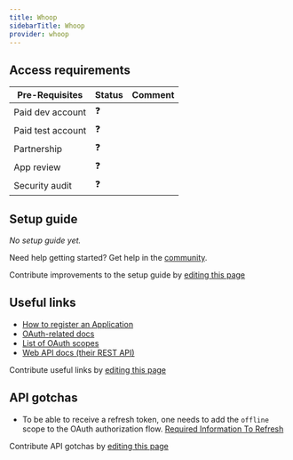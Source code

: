 ```yaml
---
title: Whoop
sidebarTitle: Whoop
provider: whoop
---
```



<Overview />
<PreBuiltTooling />
<PreBuiltUseCases />

## Access requirements
| Pre-Requisites | Status | Comment|
| - | - | - |
| Paid dev account | ❓ |  |
| Paid test account | ❓ |  |
| Partnership | ❓ | |
| App review | ❓ |  |
| Security audit | ❓ | |


## Setup guide

_No setup guide yet._

<Tip>Need help getting started? Get help in the [community](https://nango.dev/slack).</Tip>

<Note>Contribute improvements to the setup guide by [editing this page](https://github.com/nangohq/nango/tree/master/docs-v2/integrations/all/whoop.mdx)</Note>


## Useful links

-   [How to register an Application](https://developer.whoop.com/docs/developing/overview/)
-   [OAuth-related docs](https://developer.whoop.com/docs/developing/oauth)
-   [List of OAuth scopes](https://developer.whoop.com/api#section/Authentication/OAuth)
-   [Web API docs (their REST API)](https://developer.whoop.com/api)

<Note>Contribute useful links by [editing this page](https://github.com/nangohq/nango/tree/master/docs-v2/integrations/all/whoop.mdx)</Note>

## API gotchas

- To be able to receive a refresh token, one needs to add the `offline` scope to the OAuth authorization flow. [Required Information To Refresh](https://developer.whoop.com/docs/developing/oauth#receiving-a-refresh-token)

<Note>Contribute API gotchas by [editing this page](https://github.com/nangohq/nango/tree/master/docs-v2/integrations/all/whoop.mdx)</Note>